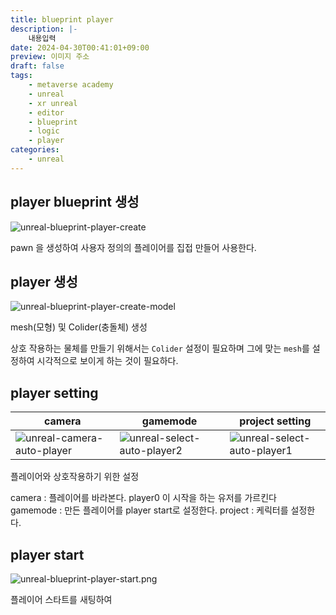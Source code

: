 ```yaml
---
title: blueprint player
description: |-
    내용입력
date: 2024-04-30T00:41:01+09:00
preview: 이미지 주소
draft: false
tags:
    - metaverse academy
    - unreal
    - xr unreal
    - editor
    - blueprint
    - logic
    - player
categories:
    - unreal
---
```


## player blueprint 생성

![unreal-blueprint-player-create](./assets/unreal-blueprint-player-create.png)

pawn 을 생성하여 사용자 정의의 플레이어를 집접 만들어 사용한다.

## player 생성

![unreal-blueprint-player-create-model](./assets/unreal-blueprint-player-create-model.png)

mesh(모형) 및 Colider(충돌체) 생성

상호 작용하는 물체를 만들기 위해서는 ```Colider``` 설정이 필요하며 그에 맞는 ```mesh```를 설정하여 시각적으로 보이게 하는 것이 필요하다.

## player setting

| camera | gamemode | project setting |
| --- | --- | --- |
| ![unreal-camera-auto-player](./assets/unreal-camera-auto-player.png)  | ![unreal-select-auto-player2](./assets/unreal-select-auto-player1.png) | ![unreal-select-auto-player1](./assets/unreal-select-auto-player2.png) |

플레이어와 상호작용하기 위한 설정

camera : 플레이어를 바라본다. player0 이 시작을 하는 유저를 가르킨다\
gamemode : 만든 플레이어를 player start로 설정한다.
project : 케릭터를 설정한다.

## player start

![unreal-blueprint-player-start.png](./assets/unreal-blueprint-player-start.png)

플레이어 스타트를 새팅하여 
